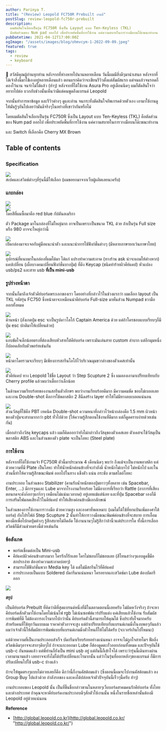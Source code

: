 ```yaml
---
author: Parinya T.
title: "(Review) Leopold FC750R Prebuilt งานดี"
postSlug: review-leopold-fc750r-prebuilt
description:
  ผมตัดสินใจเลือกเป็นรุ่น FC750R ซึ่งเป็น Layout แบบ Ten-Keyless (TKL)
  คือตัดส่วนของ Num pad ออกไป เพื่อประหยัดพื้นที่การใช้งาน แค่ความสบายในการวางมือบนโต๊ะขณะทำงาน
pubDatetime: 2021-04-12T17:00:00Z
ogImage: "/assets/images/blog/ohmvcym-1-2022-09-09.jpeg"
featured: true
tags:
  - review
  - keyboard
---
```


🙏 สวัสดีคุณผู้อ่านทุกท่าน หลังจากที่ห่างหายไปนานหลายเดือน วันนี้ผมมีสิ่งดีๆมานำเสนอ หลังจากที่ได้เจ้าสิ่งนี้มาใช้เองอยู่หลายเดือนแล้ว ตอนแรกคิดว่าจะเขียนรีวิวตั้งแต่สัมผัสแรก แต่จนแล้วจนรอดก็ดองไว้นาน จนจำไม่ได้แล้ว (ฮ่าๆ) หลังจากที่ได้ใช้งาน Asura Pro อยู่เดือนนิดๆ ผมก็ตัดสินใจว่าอยากไปต่อ บวกกับช่วงนั้นเห็นว่ามีแต่คนพูดถึงแบรนด์ Leopold

จากนั้นทำการหาข้อมูล และรีวิวต่างๆ ดูและอ่าน จนกระทั่งตัดสินใจอัพเกรดด้วยตัวเอง เอามาใช้งานดูให้มันรู้ๆกันไปเลยว่ามันดีจริงๆในอย่างที่เขาว่ากันหรือไม่

โดยผมตัดสินใจเลือกเป็นรุ่น FC750R ซึ่งเป็น Layout แบบ Ten-Keyless (TKL) คือตัดส่วนของ Num pad ออกไป เพื่อประหยัดพื้นที่การใช้งาน แค่ความสบายในการวางมือบนโต๊ะขณะทำงาน

และ Switch ที่เลือกคือ Cherry MX Brown

## Table of contents

##

### **Specification**

![](/assets/images/blog/image-39-2022-09-09.png)  
สเปคและสวิตช์ต่างๆที่รุ่นนี้มีให้เลือก (ผมขอยกมาจากเว็บผู้ผลิตเลยนะครับ)

### **แกะกล่อง**

![](/assets/images/blog/image-40-2022-09-09.png)  
![](/assets/images/blog/image-41-2022-09-09.png)  
โดยสีที่ผมซื้อมาคือ red blue กัปตันอเมริกา

ตัว Package มาในกล่องที่ไม่ใหญ่มาก อาจเป็นเพราะเป็นขนาด TKL ด้วย ถ้าเป็นรุ่น Full size หรือ 980 อาจจะใหญ่กว่านี้

![](/assets/images/blog/image-42-2022-09-09.png)  
เปิดกล่องมาจะเจอกับคู่มือแนะนำตัว และแนะนำการใช้ฟังก์ชั่นต่างๆ (มีหลายภาษายกเว้นภาษาไทย)

![](/assets/images/blog/image-43-2022-09-09.png)  
อุปกรณ์ที่แนบมาในกล่องที่ผมได้มา ได้แก่ แปรงทำความสะอาด (ทางร้าน ask น่าจะแถมให้ต่างหาก) แคปเปลี่ยน (เผื่อบางคนเปลี่ยนฟังก์ชั่นบางปุ่ม) ที่ดึง Keycap (ชนิดทำร้ายผิวคีย์แคป) หัวแปลง usb/ps2 และสาย usb **ที่เป็น mini-usb**

### **รูปร่างหน้าตา**

จากนั้นก็มาถึงเจ้าตัวคีย์บอร์ดพระเอกของเรา โดยอย่างที่กล่าวไว้ในช่วงแรกว่า ผมเลือก layout เป็น TKL รหัสรุ่น FC750 ซึ่งหน้าตาจะเหมือนนำคีย์บอร์ด Full-size มาหั่นส่วน Numpad ขวามือออกทั้งหมด

![](/assets/images/blog/image-44-2022-09-09.png)  
ด้านหน้า (สังเกตปุ่ม esc จะเป็นรูปดาวโลโก้ Captain America ด้วย แต่ถ้าใครชอบแบบเรียบๆก็มีปุ่ม esc ปกติมาให้เปลี่ยนด้วย)

![](/assets/images/blog/image-45-2022-09-09.png)  
แอบขัดใจเล็กน้อยตรงที่ต้องเสียบหัวสายใต้คีย์บอร์ด เพราะมันเล่นสาย custom ลำบาก แต่อีกมุมหนึ่งก็ปลอดภัยกับตัวพอร์ทเช่นกัน

![](/assets/images/blog/image-46-2022-09-09.png)  
หน้าตาโดยรวมจะเรียบๆ มีเพียงการสกรีนโลโก้ไว้บริเวณมุมขวาล่างของตัวเคสเท่านั้น

![](/assets/images/blog/image-47-2022-09-09.png)  
ตัวคีย์แคป ทาง Leopold ใช้ชื่อ Layout ว่า Step Scupture 2 ซึ่ง ผมลองเอามาเปรียบเทียบกับ Cherry profile แล้วพบว่าเตี้ยกว่าเล็กน้อย

ในด้านความเรียบร้อยของงานสกรีนตัวอักษร พบว่างานเรียบร้อยดีมาก มีความคมชัด ขอบไม่เบลอเลย และงาน Double-shot คือการใช้พลาสติก 2 สีฉีดสร้าง layer ทำให้ไม่มีทางลบเบลอแน่นอน

![](/assets/images/blog/image-48-2022-09-09.png)  
ส่วนวัสดุที่ใช้คือ PBT เทคนิค Double-shot ความหนาที่กล่าวไว้หน้ากล่องคือ 1.5 mm ผิวหน้าของตัวปุ่มจะสากมากกว่า pbt ทั่วไปด้วย (ให้ความรู้สึกตอนใช้งานที่ดีมาก แต่ก็ดูดคราบง่ายด้วยเช่นกัน)

เมื่อกล่าวถึงวัสดุ keycaps แล้ว ผมก็คิดออกว่ายังไม่กล่าวถึงวัสดุของตัวเคสเลย ตัวเคสจะใช้วัสดุเป็นพลาสติก ABS และในส่วนของตัว plate จะเป็นโลหะ (Steel plate)

### **การใช้งาน**

หลังจากที่ได้ใช้งานเจ้า FC750R ตัวนี้มาประมาณ 4 เดือนนิดๆ พบว่า ถึงแม้จะเป็นงานพลาสติก แต่ด้วยความที่มี Plate เป็นโลหะ ทำให้น้ำหนักค่อนข้างที่จะกำลังดี น้ำหนักไม่เบาไป ไม่หนักไป และในส่วนนี้ทำให้ความรู้สึกขณะพิมพ์ ออกไปในทาง แข็งตัว แน่น กระชับ ตามสไตล์โลหะ

งานประกอบ ในส่วนของ Stabilizer (คานรับน้ำหนักของปุ่มยาวๆทั้งหลาย เช่น Spacebar, Enter, ...) มีการจูนและ Lube มาจากโรงงานเรียบร้อย ไม่มีอาการที่เรียกว่า Rattle (อาการที่เสียงตอนกดจะดังก๊อกๆแกร๊กๆ เหมือนไม่แน่นเวลากด) อยู่เลยแม้แต่น้อย และที่ปุ่ม Spacebar เองก็มีการเสริมโฟมลดเสียงไว้ในคีย์แคป ทำให้เสียงค่อนข้างมีเอกลักษณ์

ในส่วนของการใช้งานการวางมือ ด้วยความสูง และองศาที่พอเหมาะ (ผมไม่ได้ใช้ที่ยกแป้นเพิ่มองศาใต้บอร์ด) กับโปรไฟล์ Step Scupture 2 นั้นทำให้การวางมือขณะพิมพ์ค่อนข้างที่จะสบาย การเอื้อมของมือเพื่อไปกดปุ่มต่างๆ รู้สึกสบายไม่อึดอัด ใช้งานนานๆไม่รู้สึกว่าล้านิ้วแต่ประการใด ทั้งนี้การเลือกสวิตช์ก็มีส่วนช่วยตรงนี้ด้วยเช่นกัน

### **ข้อสังเกต**

- พอร์ตเชื่อมต่อเป็น Mini-usb
- คีย์แคปผิวค่อนข้างสากมาก ใครรักก็รักเลย ใครไม่ชอบก็ไม่ชอบเลย (สีโทนสว่างๆแอบดูดขี้มือสกปรกง่าย ต้องทำความสะอาดบ่อยๆ)
- สามารถใช้ฟังก์ชั่นพวก Media key ได้ แต่ไม่มีสกรีนไว้ที่คีย์แคป
- การประกอบเป็นแบบ Soldered บัดกรีมาแน่นหนา ใครอยากแกะสวิตช์มา Lube ต้องบัดกรีออก

![](/assets/images/blog/image-49-2022-09-09.png)

**สรุป**

เป็นคีย์บอร์ด Prebuilt ที่คิดว่าดีที่สุดแบรนด์หนึ่งที่มีในตลาดตอนนี้เลยครับ ไม่ผิดหวังจริงๆ ถ้าจะหาคีย์บอร์ดสักตัวมาใช้งานโดยไม่เน้นไฟ rgb ไม่เน้นซอฟต์แวร์ปรับแต่ง แค่เสียบแล้วใช้งาน รับสัมผัสการพิมพ์ที่ดี ไม่ต้องการอะไรมากไปกว่านั้น คีย์บอร์ดตัวนี้สามารถให้คุณได้ ซึ่งประทับใจมากครับสำหรับคนที่ใช้ทุกวันแบบผม ราคาค่าตัวอาจจะสูง แต่ถ้าเปรียบเทียบกับแบรนด์เกมมิ่งในงบพอๆกันแล้ว ผมว่าเจ้าตัวนี้ให้สัมผัสการพิมพ์แบบที่แบรนด์เกมมิ่งตัวไหนก็ให้ไม่ได้ครับ (จะเวอร์เกินไปไหมนะ)

แต่ด้วยความที่เป็นงานประกอบสำเร็จ บัดกรีมาเรียบร้อยอย่างแน่นหนา อาจจะไม่ถูกใจสายโมฯ ฟีลลิ่งสวิตช์เดิมๆอาจจะสากๆดิบๆไป ถ้าจะแกะออกมา Lube ก็ต้องดูดตะกั่วออกก่อนทั้งหมด และปัจจุบันใช้ usb-c กันหมดแล้ว แต่พี่ท่านก็ยังเป็น mini usb อยู่ แต่อันนี้ก็เข้าใจได้ เพราะว่ารุ่นนี้เดินทางผ่านเวลามานานแล้ว เลยอาจจะยังไม่ได้ปรับเปลี่ยนอะไรมากนั้น แต่ว่าในรุ่นที่ออกหลังๆของแบรนด์ ก็มีการปรับเปลี่ยนไปใช้ usb-c บ้างแล้ว

ถ้าจะให้พูดตรงๆแบบไม่อวยเลยก็คือ ดีกว่านี้ก็งานคัสต้อมแล้ว (ซึ่งตอนนี้ผมจะไปงานคัสต้อมแล้ว ลง Group Buy ไปแล้วด้วย กำลังรอของ และคงได้ปล่อยเจ้าตัวปัจจุบันนี้เร็วๆนี้ครับ ฮ่าๆ)

งานประกอบของ Leopold นั้น เป็นที่ขึ้นชื่อกล่าวขานในหลายๆเว็บบอร์ดสาคมคนรักคีย์บอร์ด ทั้งไทยและต่างประเทศ ถ้าคุณจะหาคีย์บอร์ดงานประกอบดีๆสักตัวใช้งานนั้น หนึ่งในรายชื่อเหล่านั้นต้องมี Leopold อยู่ด้วยแน่นอน

**Reference**

- [http://global.leopold.co.kr](http://global.leopold.co.kr/ "http://global.leopold.co.kr/")
